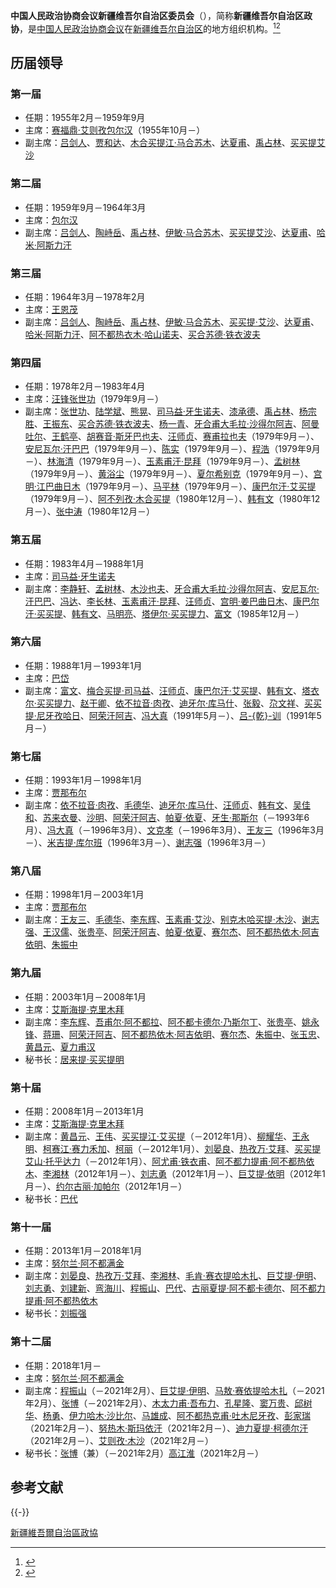 {{Infobox PRCG
|机构名称=中国人民政治协商会议<br />新疆维吾尔自治区委员会<br>{{lang|ug|جۇڭگو خەلق سىياسىي مەسلىھەت كېڭىشى شىنجاڭ ئۇيغۇر ئاپتونوم رايونلۇق كومىتېتى}}
|标志1=Charter of the Chinese People's Political Consultative Conference (CPPCC) logo.svg
|上级机构=[[中国人民政治协商会议全国委员会|中国人民政治协商会议全国委员会]]
|机构类型=政协组织
|行政级别=正省级
|届数=十二
|任期始=2018年1月
|职位1=主席
|人员1=[[努尔兰·阿不都满金|努尔兰·阿不都满金]]
|职位2=副主席
|人员2=[[彭家瑞|彭家瑞]]、[[吉尔拉·衣沙木丁|吉尔拉·衣沙木丁]]、[[孔星隆|孔星隆]]、[[窦万贵|窦万贵]]、[[邱树华|邱树华]]、[[杨勇_(1964年)|杨勇]]、[[伊力哈木·沙比尔|伊力哈木·沙比尔]]、[[阿不都热克甫·吐木尼牙孜|阿不都热克甫·吐木尼牙孜]]、[[努热木·斯玛依汗|努热木·斯玛依汗]]、[[迪力夏提·柯德尔汗|迪力夏提·柯德尔汗]]、[[艾则孜·木沙|艾则孜·木沙]]、[[刘会军|刘会军]]
|人数2=12
|职位3=秘书长
|人员3=[[高江淮|高江淮]]
|时期1=1951-1955
|机构1=[[新疆省各族各界人民代表会议协商委员会|新疆省各族各界人民代表会议协商委员会]]
|时期2=1955
|机构2=中国人民政治协商会议新疆省委员会
|时期3=1955年10月至今
|机构3='''中国人民政治协商会议新疆维吾尔自治区委员会'''
|地址1=[[新疆维吾尔自治区|新疆维吾尔自治区]][[乌鲁木齐市|乌鲁木齐市]][[水磨沟区|水磨沟区]]南湖北路135号
|坐标1 = {{Coord|87.61253|E|43.83037|N|type:landmark_region:CN-11_source:GoogleMaps|display=inline,title}}
|邮编1=830063
|电话1=
|网站=www.xjzx.gov.cn
|网址=http://www.xjzx.gov.cn/
}}
'''中国人民政治协商会议新疆维吾尔自治区委员会'''（{{lang-ug|جۇڭگو خەلق سىياسىي مەسلىھەت كېڭىشى شىنجاڭ ئۇيغۇر ئاپتونوم رايونلۇق كومىتېتى}}），简称'''新疆维吾尔自治区政协'''，是[[中国人民政治协商会议|中国人民政治协商会议]]在[[新疆维吾尔自治区|新疆维吾尔自治区]]的地方组织机构。<ref>{{Cite book|title=中华人民共和国职官志|author=何虎生, 李耀东, 向常福主编|publisher=中国社会出版社|year=2003|isbn=9787800883934|location=北京|pages=}}</ref><ref>{{Cite book|title=新疆百科知识辞典|author=蒲开夫, 朱一凡, 李行力主编|publisher=陕西人民出版社|year=2006|isbn=|location=西安|pages=}}</ref>

== 历届领导 ==
=== 第一届 ===
* 任期：1955年2月－1959年9月
* 主席：[[赛福鼎·艾则孜|赛福鼎·艾则孜]]{{to}}[[包尔汉|包尔汉]]（1955年10月－）
* 副主席：[[吕剑人|吕剑人]]、[[贾和达|贾和达]]、[[木合买提江·马合苏木|木合买提江·马合苏木]]、[[达夏甫|达夏甫]]、[[禹占林|禹占林]]、[[买买提艾沙·阿衣伯尔迪|买买提艾沙]]

=== 第二届 ===
* 任期：1959年9月－1964年3月
* 主席：[[包尔汉|包尔汉]]
* 副主席：[[吕剑人|吕剑人]]、[[陶峙岳|陶峙岳]]、[[禹占林|禹占林]]、[[伊敏·马合苏木|伊敏·马合苏木]]、[[买买提艾沙·阿衣伯尔迪|买买提艾沙]]、[[达夏甫|达夏甫]]、[[哈米·阿斯力汗|哈米·阿斯力汗]]

=== 第三届 ===
* 任期：1964年3月－1978年2月
* 主席：[[王恩茂|王恩茂]]
* 副主席：[[吕剑人|吕剑人]]、[[陶峙岳|陶峙岳]]、[[禹占林|禹占林]]、[[伊敏·马合苏木|伊敏·马合苏木]]、[[买买提艾沙·阿衣伯尔迪|买买提·艾沙]]、[[达夏甫|达夏甫]]、[[哈米·阿斯力汗|哈米·阿斯力汗]]、[[阿不都热衣木·哈山诺夫|阿不都热衣木·哈山诺夫]]、[[买合苏德·铁衣波夫|买合苏德·铁衣波夫]]

=== 第四届 ===
* 任期：1978年2月－1983年4月
* 主席：[[汪锋|汪锋]]{{to}}[[张世功|张世功]]（1979年9月－）
* 副主席：[[张世功|张世功]]、[[陆学斌|陆学斌]]、[[熊晃|熊晃]]、[[司马益·牙生诺夫|司马益·牙生诺夫]]、[[漆承德|漆承德]]、[[禹占林|禹占林]]、[[杨宗胜|杨宗胜]]、[[王振东|王振东]]、[[买合苏德·铁衣波夫|买合苏德·铁衣波夫]]、[[杨一青|杨一青]]、[[牙合甫大毛拉·沙得尔阿吉|牙合甫大毛拉·沙得尔阿吉]]、[[阿曼吐尔|阿曼吐尔]]、[[王鹤亭|王鹤亭]]、[[胡赛音·斯牙巴也夫|胡赛音·斯牙巴也夫]]、[[汪师贞|汪师贞]]、[[赛甫拉也夫|赛甫拉也夫]]（1979年9月－）、[[安尼瓦尔·汗巴巴|安尼瓦尔·汗巴巴]]（1979年9月－）、[[陈实_(1916年)|陈实]]（1979年9月－）、[[程浩_(1923年10月)|程浩]]（1979年9月－）、[[林海清|林海清]]（1979年9月－）、[[玉素甫汗·昆拜|玉素甫汗·昆拜]]（1979年9月－）、[[孟树林|孟树林]]（1979年9月－）、[[黄浴尘|黄浴尘]]（1979年9月－）、[[夏尔希别克|夏尔希别克]]（1979年9月－）、[[宫明·江巴曲日木|宫明·江巴曲日木]]（1979年9月－）、[[马平林|马平林]]（1979年9月－）、[[康巴尔汗·艾买提|康巴尔汗·艾买提]]（1979年9月－）、[[阿不列孜·木合买提|阿不列孜·木合买提]]（1980年12月－）、[[韩有文|韩有文]]（1980年12月－）、[[张中涛|张中涛]]（1980年12月－）

=== 第五届 ===
* 任期：1983年4月－1988年1月
* 主席：[[司马益·牙生诺夫|司马益·牙生诺夫]]
* 副主席：[[李静轩|李静轩]]、[[孟树林|孟树林]]、[[木沙也夫|木沙也夫]]、[[牙合甫大毛拉·沙得尔阿吉|牙合甫大毛拉·沙得尔阿吉]]、[[安尼瓦尔·汗巴巴|安尼瓦尔·汗巴巴]]、[[冯达_(1915年)|冯达]]、[[李长林|李长林]]、[[玉素甫汗·昆拜|玉素甫汗·昆拜]]、[[汪师贞|汪师贞]]、[[宫明·姜巴曲日木|宫明·姜巴曲日木]]、[[康巴尔汗·买买提|康巴尔汗·买买提]]、[[韩有文|韩有文]]、[[马明亮|马明亮]]、[[塔伊尔·买买提力|塔伊尔·买买提力]]、[[富文_(1921年)|富文]]（1985年12月－）

=== 第六届 ===
* 任期：1988年1月－1993年1月
* 主席：[[巴岱|巴岱]]
* 副主席：[[富文_(1921年)|富文]]、[[梅合买提·司马益|梅合买提·司马益]]、[[汪师贞|汪师贞]]、[[康巴尔汗·艾买提|康巴尔汗·艾买提]]、[[韩有文|韩有文]]、[[塔衣尔·买买提力|塔衣尔·买买提力]]、[[赵干卿|赵干卿]]、[[依不拉音·肉孜|依不拉音·肉孜]]、[[迪牙尔·库马什|迪牙尔·库马什]]、[[张毅_(1925年)|张毅]]、[[尕文祥|尕文祥]]、[[买买提·尼牙孜哈日|买买提·尼牙孜哈日]]、[[阿荣汗阿吉|阿荣汗阿吉]]、[[冯大真|冯大真]]（1991年5月－）、[[吕乾训|吕-{乾}-训]]（1991年5月－）

=== 第七届 ===
* 任期：1993年1月－1998年1月
* 主席：[[贾那布尔|贾那布尔]]
* 副主席：[[依不拉音·肉孜|依不拉音·肉孜]]、[[毛德华|毛德华]]、[[迪牙尔·库马什|迪牙尔·库马什]]、[[汪师贞|汪师贞]]、[[韩有文|韩有文]]、[[吴佳和|吴佳和]]、[[苏来衣曼|苏来衣曼]]、[[沙明|沙明]]、[[阿荣汗阿吉|阿荣汗阿吉]]、[[帕夏·依夏|帕夏·依夏]]、[[牙生·那斯尔|牙生·那斯尔]]（－1993年6月）、[[冯大真|冯大真]]（－1996年3月）、[[文克孝|文克孝]]（－1996年3月）、[[王友三_(1935年)|王友三]]（1996年3月－）、[[米吉提·库尔班|米吉提·库尔班]]（1996年3月－）、[[谢志强_(政治人物)|谢志强]]（1996年3月－）

=== 第八届 ===
* 任期：1998年1月－2003年1月
* 主席：[[贾那布尔|贾那布尔]]
* 副主席：[[王友三_(1935年)|王友三]]、[[毛德华|毛德华]]、[[李东辉_(1941年)|李东辉]]、[[玉素甫·艾沙|玉素甫·艾沙]]、[[别克木哈买提·木沙|别克木哈买提·木沙]]、[[谢志强_(政治人物)|谢志强]]、[[王汉儒|王汉儒]]、[[张贵亭|张贵亭]]、[[阿荣汗阿吉|阿荣汗阿吉]]、[[帕夏·依夏|帕夏·依夏]]、[[赛尔杰|赛尔杰]]、[[阿不都热依木·阿吉依明|阿不都热依木·阿吉依明]]、[[朱振中_(1937年)|朱振中]]

=== 第九届 ===
* 任期：2003年1月－2008年1月
* 主席：[[艾斯海提·克里木拜|艾斯海提·克里木拜]]
* 副主席：[[李东辉_(1941年)|李东辉]]、[[吾甫尔·阿不都拉|吾甫尔·阿不都拉]]、[[阿不都卡德尔·乃斯尔丁|阿不都卡德尔·乃斯尔丁]]、[[张贵亭|张贵亭]]、[[姚永锋|姚永锋]]、[[蒋珊|蒋珊]]、[[阿荣汗阿吉|阿荣汗阿吉]]、[[阿不都热依木·阿吉依明|阿不都热依木·阿吉依明]]、[[赛尔杰|赛尔杰]]、[[朱振中_(1937年)|朱振中]]、[[张玉忠|张玉忠]]、[[黄昌元|黄昌元]]、[[夏力甫汉|夏力甫汉]]
* 秘书长：[[居来提·买买提明|居来提·买买提明]]

=== 第十届 ===
* 任期：2008年1月－2013年1月
* 主席：[[艾斯海提·克里木拜|艾斯海提·克里木拜]]
* 副主席：[[黄昌元|黄昌元]]、[[王伟_(1950年12月)|王伟]]、[[买买提江·艾买提|买买提江·艾买提]]（－2012年1月）、[[柳耀华|柳耀华]]、[[王永明_(1958年)|王永明]]、[[柯赛江·赛力禾加|柯赛江·赛力禾加]]、[[柯丽|柯丽]]（－2012年1月）、[[刘晏良|刘晏良]]、[[热孜万·艾拜|热孜万·艾拜]]、[[买买提艾山·托乎达力|买买提艾山·托乎达力]]（－2012年1月）、[[阿尤甫·铁衣甫|阿尤甫·铁衣甫]]、[[阿不都力提甫·阿不都热依木|阿不都力提甫·阿不都热依木]]、[[李湘林|李湘林]]（2012年1月－）、[[刘志勇_(回族政治人物)|刘志勇]]（2012年1月－）、[[巨艾提·依明|巨艾提·依明]]（2012年1月－）、[[约尔古丽·加帕尔|约尔古丽·加帕尔]]（2012年1月－）
* 秘书长：[[巴代_(政治人物)|巴代]]

=== 第十一届 ===
* 任期：2013年1月－2018年1月
* 主席：[[努尔兰·阿不都满金|努尔兰·阿不都满金]]
* 副主席：[[刘晏良|刘晏良]]、[[热孜万·艾拜|热孜万·艾拜]]、[[李湘林|李湘林]]、[[毛肯·赛衣提哈木扎|毛肯·赛衣提哈木扎]]、[[巨艾提·伊明|巨艾提·伊明]]、[[刘志勇_(回族政治人物)|刘志勇]]、[[刘建新_(1955年)|刘建新]]、[[弯海川|弯海川]]、[[程振山|程振山]]、[[巴代_(政治人物)|巴代]]、[[古丽夏提·阿不都卡德尔|古丽夏提·阿不都卡德尔]]、[[阿不都力提甫·阿不都热依木|阿不都力提甫·阿不都热依木]]
* 秘书长：[[刘振强_(政治人物)|刘振强]]

=== 第十二届 ===
* 任期：2018年1月－
* 主席：[[努尔兰·阿不都满金|努尔兰·阿不都满金]]
* 副主席：[[程振山|程振山]]（－2021年2月）、[[巨艾提·伊明|巨艾提·伊明]]、[[马敖·赛依提哈木扎|马敖·赛依提哈木扎]]（－2021年2月）、[[张博_(1957年)|张博]]（－2021年2月）、[[木太力甫·吾布力|木太力甫·吾布力]]、[[孔星隆|孔星隆]]、[[窦万贵|窦万贵]]、[[邱树华|邱树华]]、[[杨勇_(1964年)|杨勇]]、[[伊力哈木·沙比尔|伊力哈木·沙比尔]]、[[马雄成|马雄成]]、[[阿不都热克甫·吐木尼牙孜|阿不都热克甫·吐木尼牙孜]]、[[彭家瑞|彭家瑞]]（2021年2月－）、[[努热木·斯玛依汗|努热木·斯玛依汗]]（2021年2月－）、[[迪力夏提·柯德尔汗|迪力夏提·柯德尔汗]]（2021年2月－）、[[艾则孜·木沙|艾则孜·木沙]]（2021年2月－）
* 秘书长：[[张博_(1957年)|张博]]（兼）（－2021年2月）{{to}}[[高江淮|高江淮]]（2021年2月－）

== 参考文献 ==
{{Reflist}}

{{-}}
{{党和国家机构|新疆维吾尔自治区|level=高级}}
{{中国人民政治协商会议}}
{{中华人民共和国新疆维吾尔自治区正职领导人|nocat}}
{{新疆维吾尔自治区领导人}}

[[Category:新疆維吾爾自治區政協|]]